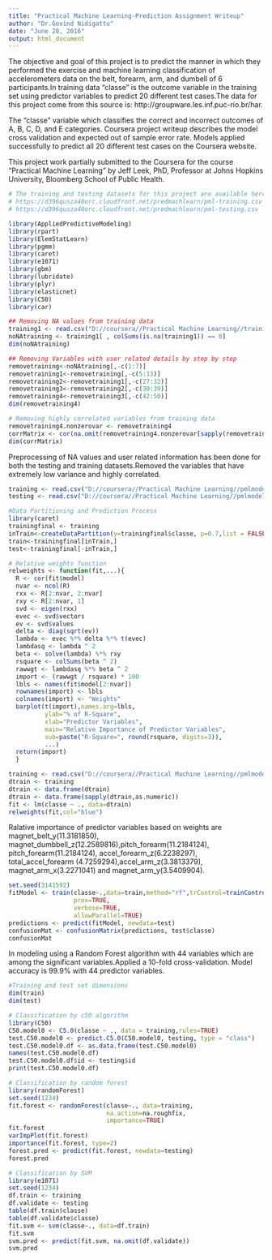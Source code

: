 ---
title: "Practical Machine Learning-Prediction Assignment Writeup"
author: "Dr.Govind Nidigattu"
date: "June 28, 2016"
output: html_document
---

The objective and goal of this project is to predict the manner in which they performed the exercise and machine learning classification of accelerometers data on the belt, forearm, arm, and dumbell of 6 participants.In training data "classe" is the outcome variable in the training set using predictor variables to predict 20 different test cases.The data for this project come from this source is: http://groupware.les.inf.puc-rio.br/har.

The "classe" variable which classifies the correct and incorrect outcomes of A, B, C, D, and E categories. Coursera project writeup describes the model cross validation and expected out of sample error rate. Models applied successfully to predict all 20 different test cases on the Coursera website.

This project work partially submitted to the Coursera for the course "Practical Machine Learning" by Jeff Leek, PhD, Professor at Johns Hopkins University, Bloomberg School of Public Health.

```{r}
# The training and testing datasets for this project are available here below web resources
# https://d396qusza40orc.cloudfront.net/predmachlearn/pml-training.csv
# https://d396qusza40orc.cloudfront.net/predmachlearn/pml-testing.csv
```

```{r}
library(AppliedPredictiveModeling)
library(rpart)
library(ElemStatLearn)
library(pgmm)
library(caret)
library(e1071)
library(gbm) 
library(lubridate)
library(plyr)
library(elasticnet)
library(C50)
library(car)
```


```{r}
## Removing NA values from training data
training1 <- read.csv("D://coursera//Practical Machine Learning//training.csv", header=T)
noNAtraining <- training1[ , colSums(is.na(training1)) == 0]
dim(noNAtraining)
```

```{r}
## Removing Variables with user related details by step by step
removetraining<-noNAtraining[,-c(1:7)]
removetraining1<-removetraining[,-c(5:13)]
removetraining2<-removetraining1[,-c(27:32)]
removetraining3<-removetraining2[,-c(30:39)]
removetraining4<-removetraining3[,-c(42:50)]
dim(removetraining4)
```

```{r}
# Removing highly correlated variables from training data
removetraining4.nonzerovar <- removetraining4
corrMatrix <- cor(na.omit(removetraining4.nonzerovar[sapply(removetraining4.nonzerovar, is.numeric)]))
dim(corrMatrix)
```

Preprocessing of NA values and user related information has been done for both the testing and training datasets.Removed the variables that have extremely low variance and highly correlated.

```{r}
training <- read.csv("D://coursera//Practical Machine Learning//pmlmodeling//training.csv", header=T)
testing <- read.csv("D://coursera//Practical Machine Learning//pmlmodeling//testing.csv", header=T)
```

```{r}
#Data Partitioning and Prediction Process
library(caret)
trainingfinal <- training
inTrain<-createDataPartition(y=trainingfinal$classe, p=0.7,list = FALSE)
train<-trainingfinal[inTrain,] 
test<-trainingfinal[-inTrain,] 
```

```{r}
# Relative weights function
relweights <- function(fit,...){                           
  R <- cor(fit$model)     
  nvar <- ncol(R)            
  rxx <- R[2:nvar, 2:nvar]   
  rxy <- R[2:nvar, 1]
  svd <- eigen(rxx)          
  evec <- svd$vectors                             
  ev <- svd$values           
  delta <- diag(sqrt(ev))    
  lambda <- evec %*% delta %*% t(evec)          
  lambdasq <- lambda ^ 2     
  beta <- solve(lambda) %*% rxy             
  rsquare <- colSums(beta ^ 2)                     
  rawwgt <- lambdasq %*% beta ^ 2      
  import <- (rawwgt / rsquare) * 100   
  lbls <- names(fit$model[2:nvar])     
  rownames(import) <- lbls  
  colnames(import) <- "Weights"  
  barplot(t(import),names.arg=lbls,
          ylab="% of R-Square",
          xlab="Predictor Variables",
          main="Relative Importance of Predictor Variables",      
          sub=paste("R-Square=", round(rsquare, digits=3)),    
          ...) 
  return(import) 
  }
```

```{r}
training <- read.csv("D://coursera//Practical Machine Learning//pmlmodeling//training.csv", header=T)
dtrain <- training
dtrain <- data.frame(dtrain)
dtrain <- data.frame(sapply(dtrain,as.numeric))
fit <- lm(classe ~ ., data=dtrain)
relweights(fit,col="blue")

```

Ralative importance of predictor variables based on weights are magnet_belt_y(11.3181850), magnet_dumbbell_z(12.2589816),pitch_forearm(11.2184124), pitch_forearm(11.2184124), accel_forearm_z(6.2238297), total_accel_forearm  (4.7259294),accel_arm_z(3.3813379), magnet_arm_x(3.2271041) and magnet_arm_y(3.5409904). 

```{r}
set.seed(3141592)
fitModel <- train(classe~.,data=train,method="rf",trControl=trainControl(method="cv",number=10),
                  prox=TRUE,
                  verbose=TRUE,
                  allowParallel=TRUE)
predictions <- predict(fitModel, newdata=test)
confusionMat <- confusionMatrix(predictions, test$classe)
confusionMat
```

In modeling using a Random Forest algorithm with 44 variables which are among the significant variables.Applied a 10-fold cross-validation. Model accuracy is 99.9% with 44 predictor variables.

```{r}
#Training and test set dimensions
dim(train)
dim(test)
```

```{r}
# Classification by c50 algorithm
library(C50)
C50.model0 <- C5.0(classe ~ ., data = training,rules=TRUE)
test.C50.model0 <- predict.C5.0(C50.model0, testing, type = "class")
test.C50.model0.df <- as.data.frame(test.C50.model0)
names(test.C50.model0.df)
test.C50.model0.df$id <- testing$id
print(test.C50.model0.df)
```

```{r}
# Classification by random forest
library(randomForest)
set.seed(1234)
fit.forest <- randomForest(classe~., data=training,        
                           na.action=na.roughfix,
                           importance=TRUE)             
fit.forest
varImpPlot(fit.forest)
importance(fit.forest, type=2)                          
forest.pred <- predict(fit.forest, newdata=testing)
forest.pred
```

```{r}
# Classification by SVM
library(e1071)
set.seed(1234)
df.train <- training
df.validate <- testing
table(df.train$classe)
table(df.validate$classe)
fit.svm <- svm(classe~., data=df.train)
fit.svm
svm.pred <- predict(fit.svm, na.omit(df.validate))
svm.pred
```


